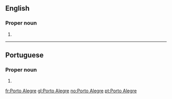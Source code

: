 ==English==

===Proper noun===
{{en-proper noun|head=[[porto|Porto]] [[alegre|Alegre]]}}

# {{place:Brazil/state capital|en|state=Rio Grande do Sul}}

----

==Portuguese==

===Proper noun===
{{pt-proper noun|head=[[porto|Porto]] [[alegre|Alegre]]}}

# {{place:Brazil/state capital|pt|state=Rio Grande do Sul}}

[[fr:Porto Alegre]]
[[gl:Porto Alegre]]
[[no:Porto Alegre]]
[[pt:Porto Alegre]]